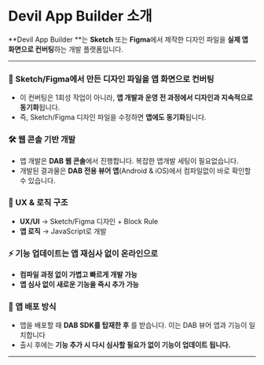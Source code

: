 # Devil App Builder 소개

**Devil App Builder **는 **Sketch** 또는 **Figma**에서 제작한 디자인 파일을 **실제 앱 화면으로 컨버팅**하는 개발 플랫폼입니다.

---

### 🔄 Sketch/Figma에서 만든 디자인 파일을 앱 화면으로 컨버팅
- 이 컨버팅은 1회성 작업이 아니라, **앱 개발과 운영 전 과정에서 디자인과 지속적으로 동기화**됩니다.  
- 즉, Sketch/Figma 디자인 파일을 수정하면 **앱에도 동기화**됩니다.

### 🛠️ 웹 콘솔 기반 개발
- 앱 개발은 **DAB 웹 콘솔**에서 진행합니다. 복잡한 앱개발 세팅이 필요없습니다.
- 개발된 결과물은 **DAB 전용 뷰어 앱**(Android & iOS)에서 컴파일없이 바로 확인할 수 있습니다.

### 🎨 UX & 로직 구조
- **UX/UI** → Sketch/Figma 디자인 + Block Rule  
- **앱 로직** → JavaScript로 개발  

### ⚡ 기능 업데이트는 앱 재심사 없이 온라인으로
- **컴파일 과정 없이 가볍고 빠르게 개발 가능**  
- **앱 심사 없이 새로운 기능을 즉시 추가 가능**

### 📱 앱 배포 방식
- 앱을 배포할 때 **DAB SDK를 탑재한 후** 를 받습니다. 이는 DAB 뷰어 앱과 기능이 일치합니다
- 출시 후에는 **기능 추가 시 다시 심사할 필요가 없이 기능이 업데이트 됩니다.** 

---
